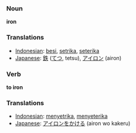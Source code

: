 === Noun ===

'''iron'''

=== Translations ===
*[[Indonesian]]: [[besi]], [[setrika]], [[seterika]]
*[[Japanese]]: [[鉄]] ([[てつ]], tetsu), [[アイロン]] (airon)


=== Verb ===

'''to iron'''

=== Translations ===
*[[Indonesian]]: [[setrika|menyetrika]], [[seterika|menyeterika]]
*[[Japanese]]: [[アイロン]]を[[かける]] (airon wo kakeru)
